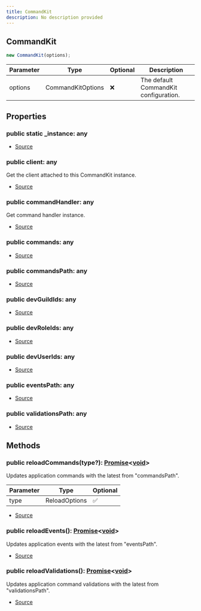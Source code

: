 ```yaml
---
title: CommandKit
description: No description provided
---
```


## CommandKit

```typescript
new CommandKit(options);
```

| Parameter | Type              | Optional | Description                           |
| --------- | ----------------- | -------- | ------------------------------------- |
| options   | CommandKitOptions | ❌       | The default CommandKit configuration. |

## Properties

### public static \_instance: any

- [Source](https://github.com/underctrl-io/commandkit/blob/d276a8377813631933aebfa66545130a52f7a7cb/packages/commandkit/src/CommandKit.ts#L12)

### public client: any

Get the client attached to this CommandKit instance.

- [Source](https://github.com/underctrl-io/commandkit/blob/d276a8377813631933aebfa66545130a52f7a7cb/packages/commandkit/src/CommandKit.ts#L42)

### public commandHandler: any

Get command handler instance.

- [Source](https://github.com/underctrl-io/commandkit/blob/d276a8377813631933aebfa66545130a52f7a7cb/packages/commandkit/src/CommandKit.ts#L49)

### public commands: any

- [Source](https://github.com/underctrl-io/commandkit/blob/d276a8377813631933aebfa66545130a52f7a7cb/packages/commandkit/src/CommandKit.ts#L128)

### public commandsPath: any

- [Source](https://github.com/underctrl-io/commandkit/blob/d276a8377813631933aebfa66545130a52f7a7cb/packages/commandkit/src/CommandKit.ts#L144)

### public devGuildIds: any

- [Source](https://github.com/underctrl-io/commandkit/blob/d276a8377813631933aebfa66545130a52f7a7cb/packages/commandkit/src/CommandKit.ts#L172)

### public devRoleIds: any

- [Source](https://github.com/underctrl-io/commandkit/blob/d276a8377813631933aebfa66545130a52f7a7cb/packages/commandkit/src/CommandKit.ts#L179)

### public devUserIds: any

- [Source](https://github.com/underctrl-io/commandkit/blob/d276a8377813631933aebfa66545130a52f7a7cb/packages/commandkit/src/CommandKit.ts#L165)

### public eventsPath: any

- [Source](https://github.com/underctrl-io/commandkit/blob/d276a8377813631933aebfa66545130a52f7a7cb/packages/commandkit/src/CommandKit.ts#L151)

### public validationsPath: any

- [Source](https://github.com/underctrl-io/commandkit/blob/d276a8377813631933aebfa66545130a52f7a7cb/packages/commandkit/src/CommandKit.ts#L158)

## Methods

### public reloadCommands(type?): [Promise](https://developer.mozilla.org/en-US/docs/Web/JavaScript/Reference/Global_Objects/Promise)\<[void](https://developer.mozilla.org/en-US/docs/Web/JavaScript/Reference/Global_Objects/undefined)>

Updates application commands with the latest from "commandsPath".

| Parameter | Type          | Optional |
| --------- | ------------- | -------- |
| type      | ReloadOptions | ✅       |

- [Source](https://github.com/underctrl-io/commandkit/blob/d276a8377813631933aebfa66545130a52f7a7cb/packages/commandkit/src/CommandKit.ts#L104)

### public reloadEvents(): [Promise](https://developer.mozilla.org/en-US/docs/Web/JavaScript/Reference/Global_Objects/Promise)\<[void](https://developer.mozilla.org/en-US/docs/Web/JavaScript/Reference/Global_Objects/undefined)>

Updates application events with the latest from "eventsPath".

- [Source](https://github.com/underctrl-io/commandkit/blob/d276a8377813631933aebfa66545130a52f7a7cb/packages/commandkit/src/CommandKit.ts#L112)

### public reloadValidations(): [Promise](https://developer.mozilla.org/en-US/docs/Web/JavaScript/Reference/Global_Objects/Promise)\<[void](https://developer.mozilla.org/en-US/docs/Web/JavaScript/Reference/Global_Objects/undefined)>

Updates application command validations with the latest from "validationsPath".

- [Source](https://github.com/underctrl-io/commandkit/blob/d276a8377813631933aebfa66545130a52f7a7cb/packages/commandkit/src/CommandKit.ts#L120)
